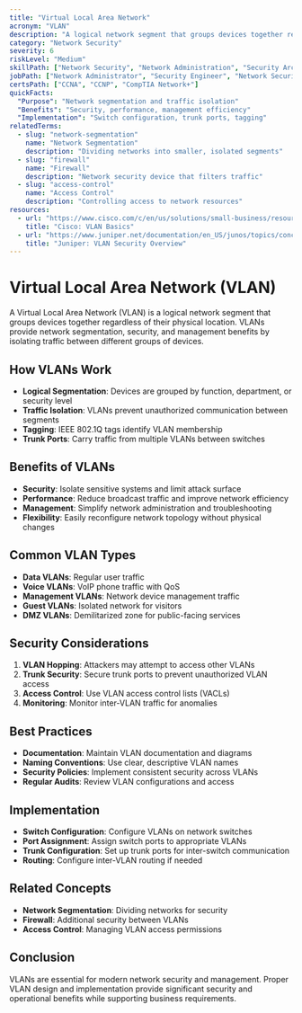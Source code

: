 ```yaml
---
title: "Virtual Local Area Network"
acronym: "VLAN"
description: "A logical network segment that groups devices together regardless of their physical location, providing network segmentation and security."
category: "Network Security"
severity: 6
riskLevel: "Medium"
skillPath: ["Network Security", "Network Administration", "Security Architecture"]
jobPath: ["Network Administrator", "Security Engineer", "Network Security Specialist"]
certsPath: ["CCNA", "CCNP", "CompTIA Network+"]
quickFacts:
  "Purpose": "Network segmentation and traffic isolation"
  "Benefits": "Security, performance, management efficiency"
  "Implementation": "Switch configuration, trunk ports, tagging"
relatedTerms:
  - slug: "network-segmentation"
    name: "Network Segmentation"
    description: "Dividing networks into smaller, isolated segments"
  - slug: "firewall"
    name: "Firewall"
    description: "Network security device that filters traffic"
  - slug: "access-control"
    name: "Access Control"
    description: "Controlling access to network resources"
resources:
  - url: "https://www.cisco.com/c/en/us/solutions/small-business/resource-center/networking/vlan-basics.html"
    title: "Cisco: VLAN Basics"
  - url: "https://www.juniper.net/documentation/en_US/junos/topics/concept/vlan-security-overview.html"
    title: "Juniper: VLAN Security Overview"
---
```


# Virtual Local Area Network (VLAN)

A Virtual Local Area Network (VLAN) is a logical network segment that groups devices together regardless of their physical location. VLANs provide network segmentation, security, and management benefits by isolating traffic between different groups of devices.

## How VLANs Work
- **Logical Segmentation**: Devices are grouped by function, department, or security level
- **Traffic Isolation**: VLANs prevent unauthorized communication between segments
- **Tagging**: IEEE 802.1Q tags identify VLAN membership
- **Trunk Ports**: Carry traffic from multiple VLANs between switches

## Benefits of VLANs
- **Security**: Isolate sensitive systems and limit attack surface
- **Performance**: Reduce broadcast traffic and improve network efficiency
- **Management**: Simplify network administration and troubleshooting
- **Flexibility**: Easily reconfigure network topology without physical changes

## Common VLAN Types
- **Data VLANs**: Regular user traffic
- **Voice VLANs**: VoIP phone traffic with QoS
- **Management VLANs**: Network device management traffic
- **Guest VLANs**: Isolated network for visitors
- **DMZ VLANs**: Demilitarized zone for public-facing services

## Security Considerations
1. **VLAN Hopping**: Attackers may attempt to access other VLANs
2. **Trunk Security**: Secure trunk ports to prevent unauthorized VLAN access
3. **Access Control**: Use VLAN access control lists (VACLs)
4. **Monitoring**: Monitor inter-VLAN traffic for anomalies

## Best Practices
- **Documentation**: Maintain VLAN documentation and diagrams
- **Naming Conventions**: Use clear, descriptive VLAN names
- **Security Policies**: Implement consistent security across VLANs
- **Regular Audits**: Review VLAN configurations and access

## Implementation
- **Switch Configuration**: Configure VLANs on network switches
- **Port Assignment**: Assign switch ports to appropriate VLANs
- **Trunk Configuration**: Set up trunk ports for inter-switch communication
- **Routing**: Configure inter-VLAN routing if needed

## Related Concepts
- **Network Segmentation**: Dividing networks for security
- **Firewall**: Additional security between VLANs
- **Access Control**: Managing VLAN access permissions

## Conclusion

VLANs are essential for modern network security and management. Proper VLAN design and implementation provide significant security and operational benefits while supporting business requirements. 